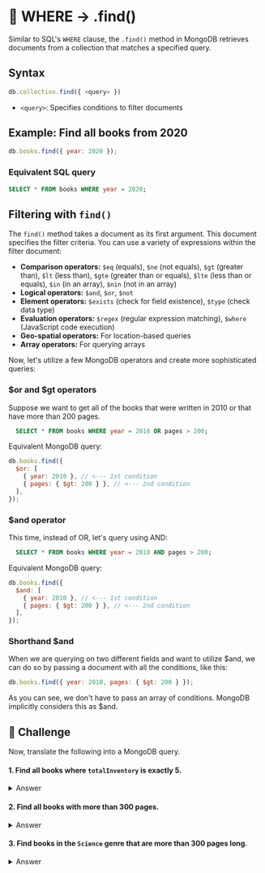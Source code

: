 # 👐 WHERE → .find()

Similar to SQL's `WHERE` clause, the `.find()` method in MongoDB retrieves documents from a collection that matches a specified query.

## Syntax

```js
db.collection.find({ <query> })
```

- `<query>`: Specifies conditions to filter documents

## Example: Find all books from 2020

```js
db.books.find({ year: 2020 });
```

### Equivalent SQL query

```sql
SELECT * FROM books WHERE year = 2020;
```

## Filtering with `find()`

The `find()` method takes a document as its first argument. This document specifies the filter criteria. You can use a variety of expressions within the filter document:

- **Comparison operators:** `$eq` (equals), `$ne` (not equals), `$gt` (greater than), `$lt` (less than), `$gte` (greater than or equals), `$lte` (less than or equals), `$in` (in an array), `$nin` (not in an array)
- **Logical operators:** `$and`, `$or`, `$not`
- **Element operators:** `$exists` (check for field existence), `$type` (check data type)
- **Evaluation operators:** `$regex` (regular expression matching), `$where` (JavaScript code execution)
- **Geo-spatial operators:** For location-based queries
- **Array operators:** For querying arrays

Now, let's utilize a few MongoDB operators and create more sophisticated queries:

### $or and $gt operators

Suppose we want to get all of the books that were written in 2010 or that have more than 200 pages.

```sql
  SELECT * FROM books WHERE year = 2010 OR pages > 200;
```

Equivalent MongoDB query:

```js
db.books.find({
  $or: [
    { year: 2010 }, // <--- 1st condition
    { pages: { $gt: 200 } }, // <--- 2nd condition
  ],
});
```

### $and operator

This time, instead of OR, let's query using AND:

```sql
  SELECT * FROM books WHERE year = 2010 AND pages > 200;
```

Equivalent MongoDB query:

```js
db.books.find({
  $and: [
    { year: 2010 }, // <--- 1st condition
    { pages: { $gt: 200 } }, // <--- 2nd condition
  ],
});
```

### Shorthand $and

When we are querying on two different fields and want to utilize $and, we can do so by passing a document with all the conditions, like this:

```js
db.books.find({ year: 2010, pages: { $gt: 200 } });
```

As you can see, we don't have to pass an array of conditions. MongoDB implicitly considers this as $and.

## 👐 Challenge

Now, translate the following into a MongoDB query.

#### 1. Find all books where `totalInventory` is exactly 5.

<details>
  <summary>Answer</summary>
  <div>
    ```js
      db.books.find({ totalInventory: 5 });
    ```
  </div>
</details>

#### 2. Find all books with more than 300 pages.

<details>
  <summary>Answer</summary>
  <div>
    ```js
      db.books.find({ pages: {$gt: 300} });
    ```
  </div>
</details>

#### 3. Find books in the `Science` genre that are more than 300 pages long.

<details>
  <summary>Answer</summary>
  <div>
    ```js
      db.books.find({ genres: "Science", pages: {$gt: 300} });
    ```
  </div>
</details>
